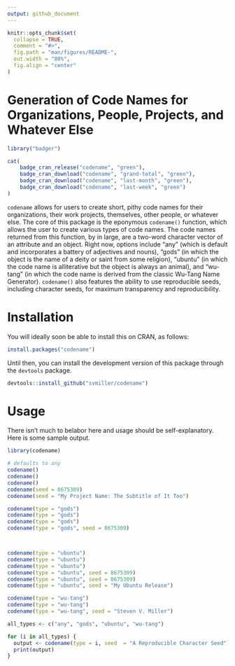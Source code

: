 ```yaml
---
output: github_document
---
```


```r
knitr::opts_chunk$set(
  collapse = TRUE,
  comment = "#>",
  fig.path = "man/figures/README-",
  out.width = "80%",
  fig.align = "center"
)
```

# Generation of Code Names for Organizations, People, Projects, and Whatever Else

```r
library("badger")
```

```r
cat(
	badge_cran_release("codename", "green"),
	badge_cran_download("codename", "grand-total", "green"),
	badge_cran_download("codename", "last-month", "green"),
	badge_cran_download("codename", "last-week", "green")
)
```

`codename` allows for users to create short, pithy code names for their organizations, their work projects, themselves, other people, or whatever else. The core of this package is the eponymous `codename()` function, which allows the user to create various types of code names. The code names returned from this function, by in large, are a two-word character vector of an attribute and an object. Right now, options include "any" (which is default and incorporates a battery of adjectives and nouns), "gods" (in which the object is the name of a deity or saint from some religion), "ubuntu" (in which the code name is alliterative but the object is always an animal), and "wu-tang" (in which the code name is derived from the classic Wu-Tang Name Generator). `codename()` also features the ability to use reproducible seeds, including character seeds, for maximum transparency and reproducibility.

# Installation

You will ideally soon be able to install this on CRAN, as follows:

```r
install.packages("codename")

```

Until then, you can install the development version of this package through the `devtools` package.

```r
devtools::install_github("svmiller/codename")
```

# Usage

There isn't much to belabor here and usage should be self-explanatory. Here is some sample output.

```r
library(codename)

# defaults to any
codename()
codename()
codename()
codename(seed = 8675309)
codename(seed = "My Project Name: The Subtitle of It Too")

codename(type = "gods")
codename(type = "gods")
codename(type = "gods")
codename(type = "gods", seed = 8675309)



codename(type = "ubuntu")
codename(type = "ubuntu")
codename(type = "ubuntu")
codename(type = "ubuntu", seed = 8675309)
codename(type = "ubuntu", seed = 8675309)
codename(type = "ubuntu", seed = "My Ubuntu Release")

codename(type = "wu-tang")
codename(type = "wu-tang")
codename(type = "wu-tang", seed = "Steven V. Miller")

all_types <- c("any", "gods", "ubuntu", "wu-tang")

for (i in all_types) {
  output <- codename(type = i, seed  = "A Reproducible Character Seed")
  print(output)
}

```
